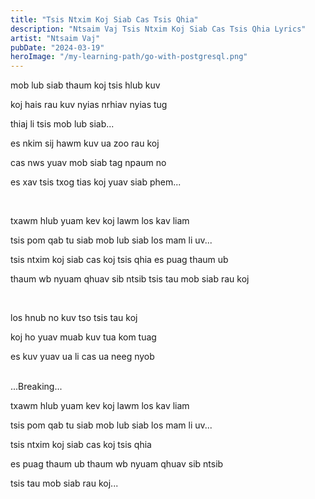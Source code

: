```yaml
---
title: "Tsis Ntxim Koj Siab Cas Tsis Qhia"
description: "Ntsaim Vaj Tsis Ntxim Koj Siab Cas Tsis Qhia Lyrics"
artist: "Ntsaim Vaj"
pubDate: "2024-03-19"
heroImage: "/my-learning-path/go-with-postgresql.png"
---
```


mob lub siab thaum koj tsis hlub kuv

koj hais rau kuv nyias nrhiav nyias tug

thiaj li tsis mob lub siab...

es nkim sij hawm kuv ua zoo rau koj

cas nws yuav mob siab tag npaum no

es xav tsis txog tias koj yuav siab phem...

<br />

txawm hlub yuam kev koj lawm los kav liam

tsis pom qab tu siab mob lub siab los mam li uv...

tsis ntxim koj siab cas koj tsis qhia es puag thaum ub

thaum wb nyuam qhuav sib ntsib tsis tau mob siab rau koj

<br />

los hnub no kuv tso tsis tau koj

koj ho yuav muab kuv tua kom tuag

es kuv yuav ua li cas ua neeg nyob

<br />
...Breaking...

<br />

txawm hlub yuam kev koj lawm los kav liam

tsis pom qab tu siab mob lub siab los mam li uv...

tsis ntxim koj siab cas koj tsis qhia

es puag thaum ub thaum wb nyuam qhuav sib ntsib

tsis tau mob siab rau koj...
